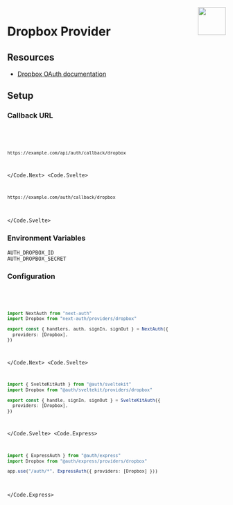 
<img align="right" src="/img/providers/dropbox.svg" height="64" width="64" />

# Dropbox Provider

## Resources

- [Dropbox OAuth documentation](https://developers.dropbox.com/oauth-guide)

## Setup

### Callback URL

<Code>
  <Code.Next>

```bash
https://example.com/api/auth/callback/dropbox
```

  </Code.Next>
  <Code.Svelte>

```bash
https://example.com/auth/callback/dropbox
```

  </Code.Svelte>
</Code>

### Environment Variables

```
AUTH_DROPBOX_ID
AUTH_DROPBOX_SECRET
```

### Configuration

<Code>
  <Code.Next>

```ts filename="/auth.ts"
import NextAuth from "next-auth"
import Dropbox from "next-auth/providers/dropbox"

export const { handlers, auth, signIn, signOut } = NextAuth({
  providers: [Dropbox],
})
```

  </Code.Next>
  <Code.Svelte>

```ts filename="/src/auth.ts"
import { SvelteKitAuth } from "@auth/sveltekit"
import Dropbox from "@auth/sveltekit/providers/dropbox"

export const { handle, signIn, signOut } = SvelteKitAuth({
  providers: [Dropbox],
})
```

  </Code.Svelte>
  <Code.Express>

```ts filename="/src/app.ts"
import { ExpressAuth } from "@auth/express"
import Dropbox from "@auth/express/providers/dropbox"

app.use("/auth/*", ExpressAuth({ providers: [Dropbox] }))
```

  </Code.Express>
</Code>
